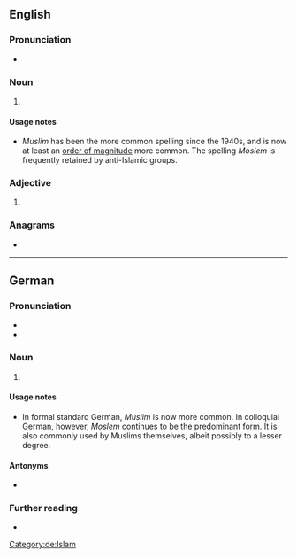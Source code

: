 {{also|moslem}}
==English==

===Pronunciation===
* {{IPA|/ˈmɒzləm/|/ˈmɒsləm/|lang=en}}

===Noun===
{{en-noun}}

# {{lb|en|dated}} {{alternative spelling of|Muslim|lang=en}}

====Usage notes====
* ''Muslim'' has been the more common spelling since the 1940s, and is now at least an [[order of magnitude]] more common.<!--ngrams--> The spelling ''Moslem'' is frequently retained by anti-Islamic groups.

===Adjective===
{{en-adj|-}}

# {{lb|en|dated}} {{alternative spelling of|Muslim|lang=en}}

===Anagrams===
* {{anagrams|en|mmoles}}

----

==German==

===Pronunciation===
* {{IPA|/ˈmɔslɛm/|lang=de}}
* {{hyphenation|Mos|lem|lang=de}}

===Noun===
{{de-noun|m|Moslems|Moslems|pl2=Mosleme|f=Moslemin}}

# {{alternative spelling of|Muslim|lang=de}}

====Usage notes====
* In formal standard German, ''Muslim'' is now more common. In colloquial German, however, ''Moslem'' continues to be the predominant form. It is also commonly used by Muslims themselves, albeit possibly to a lesser degree.

====Antonyms====
* {{l|de|Nichtmoslem}}

===Further reading===
* {{R:Duden}}

[[Category:de:Islam]]